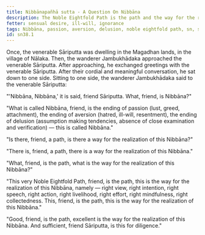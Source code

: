 ```yaml
---
title: Nibbānapañhā sutta - A Question On Nibbāna
description: The Noble Eightfold Path is the path and the way for the realization of Nibbāna.
fetter: sensual desire, ill-will, ignorance
tags: Nibbāna, passion, aversion, delusion, noble eightfold path, sn, sn35-44, sn38
id: sn38.1
---
```


Once, the venerable Sāriputta was dwelling in the Magadhan lands, in the village of Nālaka. Then, the wanderer Jambukhādaka approached the venerable Sāriputta. After approaching, he exchanged greetings with the venerable Sāriputta. After their cordial and meaningful conversation, he sat down to one side. Sitting to one side, the wanderer Jambukhādaka said to the venerable Sāriputta:

"'Nibbāna, Nibbāna,' it is said, friend Sāriputta. What, friend, is Nibbāna?"

"What is called Nibbāna, friend, is the ending of passion (lust, greed, attachment), the ending of aversion (hatred, ill-will, resentment), the ending of delusion (assumption making tendencies, absence of close examination and verification) — this is called Nibbāna."

"Is there, friend, a path, is there a way for the realization of this Nibbāna?"

"There is, friend, a path, there is a way for the realization of this Nibbāna."

"What, friend, is the path, what is the way for the realization of this Nibbāna?"

"This very Noble Eightfold Path, friend, is the path, this is the way for the realization of this Nibbāna, namely — right view, right intention, right speech, right action, right livelihood, right effort, right mindfulness, right collectedness. This, friend, is the path, this is the way for the realization of this Nibbāna."

"Good, friend, is the path, excellent is the way for the realization of this Nibbāna. And sufficient, friend Sāriputta, is this for diligence."